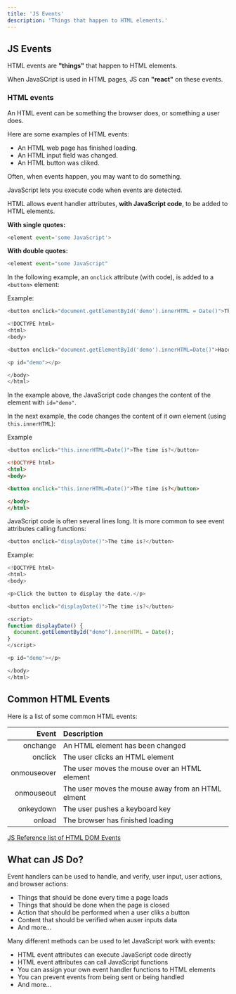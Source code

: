```yaml
---
title: 'JS Events'
description: 'Things that happen to HTML elements.'
---
```


## JS Events

HTML events are **"things"** that happen to HTML elements.

When JavaSCript is used in HTML pages, JS can **"react"** on these events.

### HTML events

An HTML event can be something the browser does, or something a user does.

Here are some examples of HTML events:

- An HTML web page has finished loading.
- An HTML input field was changed.
- An HTML button was cliked.

Often, when events happen, you may want to do something.

JavaScript lets you execute code when events are detected.

HTML allows event handler attributes, **with JavaScript code**, to be added to HTML elements.

**With single quotes:**

```js
<element event='some JavaScript'>
```

**With double quotes:**

```js
<element event="some JavaScript"
```

In the following example, an `onclick` attribute (with code), is added to a `<button>` element:

Example:

```js
<button onclick="document.getElementById('demo').innerHTML = Date()">The time is?</button>
```

```js
<!DOCTYPE html>
<html>
<body>

<button onclick="document.getElementById('demo').innerHTML=Date()">Hacé click para saber que hora es</button>

<p id="demo"></p>

</body>
</html>
```

In the example above, the JavaScript code changes the content of the element with `id="demo"`.

In the next example, the code changes the content of it own element (using `this.innerHTML`):

Example

```js
<button onclick="this.innerHTML=Date()">The time is?</button>
```

```html
<!DOCTYPE html>
<html>
<body>

<button onclick="this.innerHTML=Date()">The time is?</button>

</body>
</html>
```

JavaScript code is often several lines long. It is more common to see event attributes calling functions:

```js
<button onclick="displayDate()">The time is?</button>
```

Example:

```js
<!DOCTYPE html>
<html>
<body>

<p>Click the button to display the date.</p>

<button onclick="displayDate()">The time is?</button>

<script>
function displayDate() {
  document.getElementById("demo").innerHTML = Date();
}
</script>

<p id="demo"></p>

</body>
</html> 
```

## Common HTML Events

Here is a list of some common HTML events:

| Event         | Description                                        |
|--------------:|:---------------------------------------------------|
| onchange      | An HTML element has been changed                   |
| onclick       | The user clicks an HTML element                    |
| onmouseover   | The user moves the mouse over an HTML element      |
| onmouseout    | The user moves the mouse away from an HTML elment  |
| onkeydown     | The user pushes a keyboard key                     |
| onload        | The browser has finished loading                   |


[JS Reference list of HTML DOM Events](https://www.w3schools.com/jsref/dom_obj_event.asp)

## What can JS Do?

Event handlers can be used to handle, and verify, user input, user actions, and browser actions:

- Things that should be done every time a page loads
- Things that should be done when the page is closed
- Action that should be performed when a user cliks a button
- Content that should be verified when auser inputs data
- And more...

Many different methods can be used to let JavaScript work with events:

- HTML event attributes can execute JavaScript code directly
- HTML event attributes can call JavaScript functions
- You can assign your own event handler functions to HTML elements
- You can prevent events from being sent or being handled
- And more...

